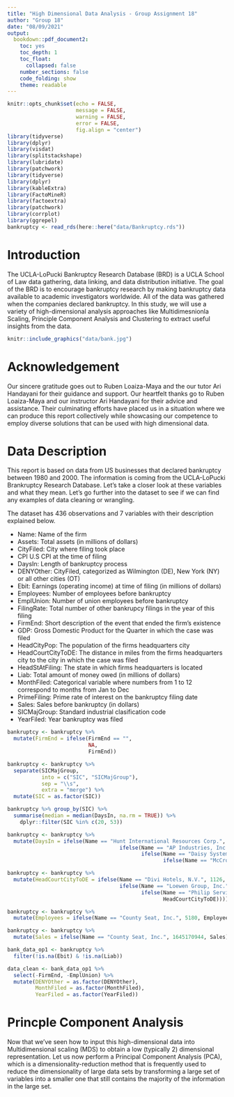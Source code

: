 ```yaml
---
title: "High Dimensional Data Analysis - Group Assignment 18"
author: "Group 18"
date: "08/09/2021"
output:
  bookdown::pdf_document2:
    toc: yes
    toc_depth: 1
    toc_float:
      collapsed: false
    number_sections: false
    code_folding: show
    theme: readable
---
```


```r
knitr::opts_chunk$set(echo = FALSE, 
                      message = FALSE, 
                      warning = FALSE, 
                      error = FALSE, 
                      fig.align = "center")
library(tidyverse)
library(dplyr)
library(visdat)
library(splitstackshape)
library(lubridate)
library(patchwork)
library(tidyverse)
library(dplyr)
library(kableExtra)
library(FactoMineR)
library(factoextra)
library(patchwork)
library(corrplot)
library(ggrepel)
bankruptcy <- read_rds(here::here("data/Bankruptcy.rds"))
```


\pagebreak

# Introduction

The UCLA-LoPucki Bankruptcy Research Database (BRD) is a UCLA School of Law data gathering, data linking, and data distribution initiative. The goal of the BRD is to encourage bankruptcy research by making bankruptcy data available to academic investigators worldwide. All of the data was gathered when the companies declared bankruptcy. In this study, we will use a variety of high-dimensional analysis approaches like Multidimesnionla Scaling, Principle Component Analysis and Clustering to extract useful insights from the data.


```r
knitr::include_graphics("data/bank.jpg")
```

\pagebreak

# Acknowledgement

Our sincere gratitude goes out to Ruben Loaiza-Maya and the our tutor Ari Handayani for their guidance and support. Our heartfelt thanks go to Ruben Loaiza-Maya and our instructor Ari Handayani for their advice and assistance. Their culminating efforts have placed us in a situation where we can produce this report collectively while showcasing our competence to employ diverse solutions that can be used with high dimensional data.


\pagebreak

# Data Description 

This report is based on data from US businesses that declared bankruptcy between 1980 and 2000. The information is coming from the UCLA-LoPucki Brankruptcy Research Database. Let's take a closer look at these variables and what they mean. Let's go further into the dataset to see if we can find any examples of data cleaning or wrangling.


The dataset has 436 observations and 7 variables with their description explained below.

- Name: Name of the firm
- Assets: Total assets (in millions of dollars)
- CityFiled: City where filing took place
- CPI U.S CPI at the time of filing
- DaysIn: Length of bankruptcy process
- DENYOther: CityFiled, categorized as Wilmington (DE), New York (NY) or all other cities (OT)
- Ebit: Earnings (operating income) at time of filing (in millions of dollars)
- Employees: Number of employees before bankruptcy
- EmplUnion: Number of union employees before bankruptcy
- FilingRate: Total number of other bankrupcy filings in the year of this filing
- FirmEnd: Short description of the event that ended the firm’s existence
- GDP: Gross Domestic Product for the Quarter in which the case was filed
- HeadCityPop: The population of the firms headquarters city
- HeadCourtCityToDE: The distance in miles from the firms headquarters city to the city in which
the case was filed
- HeadStAtFiling: The state in which firms headquarters is located
- Liab: Total amount of money owed (in millions of dollars)
- MonthFiled: Categorical variable where numbers from 1 to 12 correspond to months from Jan to Dec
- PrimeFiling: Prime rate of interest on the bankruptcy filing date
- Sales: Sales before bankruptcy (in dollars)
- SICMajGroup: Standard industrial clasification code
- YearFiled: Year bankruptcy was filed


```r
bankruptcy <- bankruptcy %>%
  mutate(FirmEnd = ifelse(FirmEnd == "", 
                          NA, 
                          FirmEnd))

bankruptcy <- bankruptcy %>%
  separate(SICMajGroup, 
           into = c("SIC", "SICMajGroup"), 
           sep = "\\s", 
           extra = "merge") %>%
  mutate(SIC = as.factor(SIC))

bankruptcy %>% group_by(SIC) %>%
  summarise(median = median(DaysIn, na.rm = TRUE)) %>% 
    dplyr::filter(SIC %in% c(20, 53))

bankruptcy <- bankruptcy %>%
  mutate(DaysIn = ifelse(Name == "Hunt International Resources Corp.", 305,
                                    ifelse(Name == "AP Industries, Inc.", 121,
                                           ifelse(Name == "Daisy Systems Corp.", 1944,
                                                  ifelse(Name == "McCrory Corp.", 683, DaysIn)))))

bankruptcy <- bankruptcy %>%
  mutate(HeadCourtCityToDE = ifelse(Name == "Divi Hotels, N.V.", 1126,
                                    ifelse(Name == "Loewen Group, Inc.", 2942,
                                           ifelse(Name == "Philip Services Corp. (1999)", 1234,
                                                  HeadCourtCityToDE))))

bankruptcy <- bankruptcy %>%
  mutate(Employees = ifelse(Name == "County Seat, Inc.", 5180, Employees))

bankruptcy <- bankruptcy %>%
  mutate(Sales = ifelse(Name == "County Seat, Inc.", 1645170944, Sales))

bank_data_op1 <- bankruptcy %>%
  filter(!is.na(Ebit) & !is.na(Liab))

data_clean <- bank_data_op1 %>%
  select(-FirmEnd, -EmplUnion) %>%
  mutate(DENYOther = as.factor(DENYOther),
         MonthFiled = as.factor(MonthFiled),
         YearFiled = as.factor(YearFiled))

```



# Princple Component Analysis

Now that we've seen how to input this high-dimensional data into Multidimensional scaling (MDS) to obtain a low (typically 2) dimensional representation. Let us now perform a Principal Component Analysis (PCA), which is a dimensionality-reduction method that is frequently used to reduce the dimensionality of large data sets by transforming a large set of variables into a smaller one that still contains the majority of the information in the large set.







































